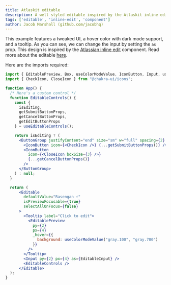 ```yaml
---
title: Atlaskit editable
description: A well styled editable inspired by the Atlaskit inline edit component
tags: ['editable', 'inline-edit', 'component']
author: Jacob Marshall (github.com/jacobhq)
---
```


This example features a tweaked UI, a hover color with dark mode support, and a tooltip. As you can see, we can change the input by setting the `as` prop. This design is inspired by the [Atlassian inline edit](https://atlassian.design/components/inline-edit/examples) component. Read more about the editable [here](/docs/form/editable).


Here are the imports required:

```js live=false
import { EditablePreview, Box, useColorModeValue, IconButton, Input, useDisclosure, useEditableControls, ButtonGroup, SlideFade, Editable, Tooltip, EditableInput } from "@chakra-ui/react";
import { CheckIcon, CloseIcon } from "@chakra-ui/icons";
```

```jsx
function App() {
  /* Here's a custom control */
  function EditableControls() {
    const {
      isEditing,
      getSubmitButtonProps,
      getCancelButtonProps,
      getEditButtonProps
    } = useEditableControls();

    return isEditing ? (
      <ButtonGroup justifyContent="end" size="sm" w="full" spacing={2} mt={2}>
        <IconButton icon={<CheckIcon />} {...getSubmitButtonProps()} />
        <IconButton
          icon={<CloseIcon boxSize={3} />}
          {...getCancelButtonProps()}
        />
      </ButtonGroup>
    ) : null;
  }

  return (
      <Editable
        defaultValue="Rasengan ⚡️"
        isPreviewFocusable={true}
        selectAllOnFocus={false}
      >
        <Tooltip label="Click to edit">
          <EditablePreview
            py={2}
            px={4}
            _hover={{
              background: useColorModeValue("gray.100", "gray.700")
            }}
          />
        </Tooltip>
        <Input py={2} px={4} as={EditableInput} />
        <EditableControls />
      </Editable>
  );
}
```
